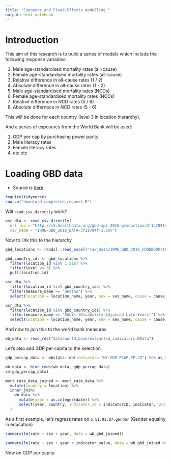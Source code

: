 ```yaml
---
title: "Exposure and Fixed-Effects modelling "
output: html_notebook
---
```


# Introduction

This aim of this research is to build a series of models which include the following response variables: 

1. Male age-standardised mortality rates (all-cause)
2. Female age-standardised mortality rates (all-cause)
3. Relative difference in all-cause rates (1 / 2)
4. Absolute difference in all-cause rates (1 - 2) 
5. Male age-standardised mortality rates (NCDs)
6. Female age-standardised mortality rates (NCDs)
7. Relative difference in NCD rates (5 / 6)
8. Absolute differnece in NCD rates (5 - 6)

This will be done for each country (level 3 in location hierarchy). 

And a series of exposures from the World Bank will be used: 

1. GDP per cap by purchasing power parity 
2. Male literacy rates 
3. Female literacy rates 
4. etc etc 

# Loading GBD data 


- Source is [here](http://s3.healthdata.org/gbd-api-2016-production/3f1a784fe33bf6d9447c7b90e8828c3f_files/IHME-GBD_2016_DATA-3f1a784f-1.zip)


```r
require(tidyverse)
source("download_completed_request.R")
```

Will `read_csv_directly` work?

```r
asr_dta <- read_csv_directly(
  url_loc = "http://s3.healthdata.org/gbd-api-2016-production/3f1a784fe33bf6d9447c7b90e8828c3f_files/IHME-GBD_2016_DATA-3f1a784f-1.zip",
  csv_name = "IHME-GBD_2016_DATA-3f1a784f-1.csv")

```


Now to link this to the hierarchy 


```r

gbd_locations <- readxl::read_excel("raw_data/IHME_GBD_2016_CODEBOOK/IHME_GBD_2016_GBD_LOCATION_HIERARCHY_Y2018M04D26.XLSX")

gbd_country_ids <- gbd_locations %>% 
  filter(location_id %in% 1:218) %>% 
  filter(level == 3) %>% 
  pull(location_id)

asr_dta %>% 
  filter(location_id %in% gbd_country_ids) %>% 
  filter(measure_name == "Deaths") %>% 
  select(location = location_name, year, sex = sex_name, cause = cause_name, std_mort_rate = val) -> mort_rate_data

asr_dta %>% 
  filter(location_id %in% gbd_country_ids) %>% 
  filter(measure_name == "DALYs (Disability-Adjusted Life Years)") %>% 
  select(location = location_name, year, sex = sex_name, cause = cause_name, std_mort_rate = val) -> daly_rate_data

```

And now to join this to the world bank measures 

```r
wb_data <- read_rds("data/world_bank/extracted_indicators.RData")

```

Let's also add GDP per capita to the selection


```r
gdp_percap_data <- wbstats::wb(indicator= "NY.GDP.PCAP.PP.CD") %>% as_tibble()

wb_data <- bind_rows(wb_data, gdp_percap_data)
rm(gdp_percap_data)
```

```r
mort_rate_data_joined <- mort_rate_data %>%
  mutate(country = location) %>% 
  inner_join(
    wb_data %>% 
      mutate(year = as.integer(date)) %>% 
      select(year, country, indicator_id = indicatorID, indicator, indicator_value = value) 
  ) 

```


As a first example, let's regress rates on `5.51.01.07.gender` (Gender equality in education)

```r
summary(lm(rate ~ sex + year, data = wb_gbd_joined))

summary(lm(rate ~ sex + year + indicator_value, data = wb_gbd_joined %>% filter(indicator_id == "5.51.01.07.gender")))

```


Now on GDP per capita

